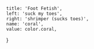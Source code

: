 
	title: 'Foot Fetish',
	left: 'suck my toes',
	right: 'shrimper (sucks toes)',
	name: 'coral',
	value: color.coral,
}
